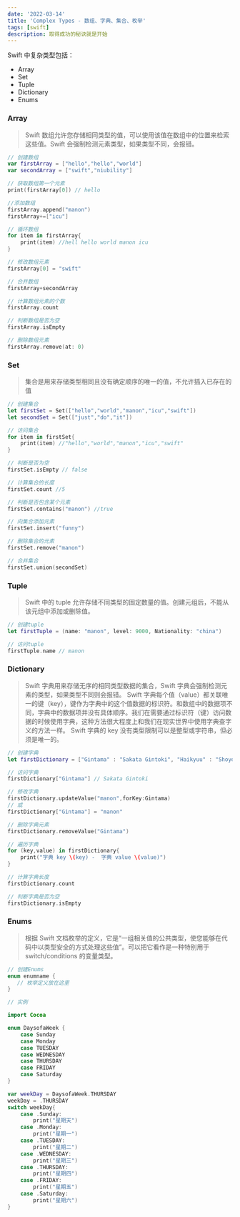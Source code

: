 ```yaml
---
date: '2022-03-14'
title: 'Complex Types - 数组、字典、集合、枚举'
tags: [swift]
description: 取得成功的秘诀就是开始
---
```


Swift 中复杂类型包括：

- Array
- Set
- Tuple
- Dictionary
- Enums

### Array

> Swift 数组允许您存储相同类型的值，可以使用该值在数组中的位置来检索这些值。Swift 会强制检测元素类型，如果类型不同，会报错。

```swift
// 创建数组
var firstArray = ["hello","hello","world"]
var secondArray = ["swift","niubility"]

// 获取数组第一个元素
print(firstArray[0]) // hello

//添加数组
firstArray.append("manon")
firstArray+=["icu"]

// 循环数组
for item in firstArray{
	print(item) //hell hello world manon icu
}

// 修改数组元素
firstArray[0] = "swift"

// 合并数组
firstArray+secondArray

// 计算数组元素的个数
firstArray.count

// 判断数组是否为空
firstArray.isEmpty

// 删除数组元素
firstArray.remove(at: 0)
```

### Set

> 集合是用来存储类型相同且没有确定顺序的唯一的值，不允许插入已存在的值

```swift
// 创建集合
let firstSet = Set(["hello","world","manon","icu","swift"])
let secondSet = Set(["just","do","it"])

// 访问集合
for item in firstSet{
	print(item) //"hello","world","manon","icu","swift"
}

// 判断是否为空
firstSet.isEmpty // false

// 计算集合的长度
firstSet.count //5

// 判断是否包含某个元素
firstSet.contains("manon") //true

// 向集合添加元素
firstSet.insert("funny")

// 删除集合的元素
firstSet.remove("manon")

// 合并集合
firstSet.union(secondSet)
```

### Tuple

> Swift 中的 tuple 允许存储不同类型的固定数量的值。创建元组后，不能从该元组中添加或删除值。

```swift
// 创建tuple
let firstTuple = (name: "manon", level: 9000, Nationality: "china")

// 访问tuple
firstTuple.name // manon
```

### Dictionary

> Swift 字典用来存储无序的相同类型数据的集合，Swift 字典会强制检测元素的类型，如果类型不同则会报错。 Swift 字典每个值（value）都关联唯一的键（key），键作为字典中的这个值数据的标识符。和数组中的数据项不同，字典中的数据项并没有具体顺序。我们在需要通过标识符（键）访问数据的时候使用字典，这种方法很大程度上和我们在现实世界中使用字典查字义的方法一样。 Swift 字典的 key 没有类型限制可以是整型或字符串，但必须是唯一的。

```swift
// 创建字典
let firstDictionary = ["Gintama" : "Sakata Gintoki", "Haikyuu" : "Shoyo Hinata"]

// 访问字典
firstDictionary["Gintama"] // Sakata Gintoki

// 修改字典
firstDictionary.updateValue("manon",forKey:Gintama)
// 或
firstDictionary["Gintama"] = "manon"

// 删除字典元素
firstDictionary.removeValue("Gintama")

// 遍历字典
for (key,value) in firstDictionary{
	print("字典 key \(key) -  字典 value \(value)")
}

// 计算字典长度
firstDictionary.count

// 判断字典是否为空
firstDictionary.isEmpty
```

### Enums

> 根据 Swift 文档枚举的定义，它是“一组相关值的公共类型，使您能够在代码中以类型安全的方式处理这些值”。可以把它看作是一种特别用于 switch/conditions 的变量类型。

```swift
// 创建Enums
enum enumname {
   // 枚举定义放在这里
}

// 实例

import Cocoa

enum DaysofaWeek {
    case Sunday
    case Monday
    case TUESDAY
    case WEDNESDAY
    case THURSDAY
    case FRIDAY
    case Saturday
}

var weekDay = DaysofaWeek.THURSDAY
weekDay = .THURSDAY
switch weekDay{
	case .Sunday:
		print("星期天")
	case .Monday:
		print("星期一")
	case .TUESDAY:
		print("星期二")
	case .WEDNESDAY:
		print("星期三")
	case .THURSDAY:
		print("星期四")
	case .FRIDAY:
		print("星期五")
	case .Saturday:
		print("星期六")
}
```
